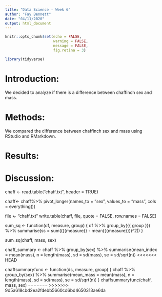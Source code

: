 ```yaml
---
title: "Data Science - Week 6"
author: "Fay Bennett"
date: "04/11/2020"
output: html_document
---
```


```r
knitr::opts_chunk$set(echo = FALSE, 
                      warning = FALSE,
                      message = FALSE,
                      fig.retina = 3)
```

```r
library(tidyverse)
```

# Introduction:
We decided to analyze if there is a difference between chaffinch sex and mass.

# Methods:
We compared the difference between chaffinch sex and mass using RStudio and RMarkdown.

# Results:

# Discussion:



<!-- # Importing the dataset: -->
chaff <- read.table("chaff.txt", header = TRUE)

<!-- tidying the data -->
chaff<- chaff%>% 
  pivot_longer(names_to = "sex", 
               values_to = "mass",
               cols = everything())

file <-  "chaff.txt"
write.table(chaff, 
            file, 
            quote = FALSE,
            row.names = FALSE)

<!-- calculating the SS(x) of all the mass values: -->
sum_sq <- function(df, measure, group) {
  df %>% group_by({{ group }}) %>% 
    summarise(ss = sum(({{measure}} - mean({{measure}}))^2))
}

sum_sq(chaff, mass, sex)
<!-- sex        ss -->
  <!-- <fct>   <dbl> -->
<!-- 1 females  86.8 -->
<!-- 2 males    87.9 -->

<!-- Summarising the data: -->
chaff_summary <- chaff %>% 
  group_by(sex) %>% 
  summarise(mean_index = mean(mass),
            n = length(mass),
            sd = sd(mass),
            se = sd/sqrt(n))
<<<<<<< HEAD

<!-- Creating a summary function: -->
chaffsummaryfunc <- function(ds, measure, group) {
  chaff %>% group_by(sex) %>% 
  summarise(mean_mass = mean(mass),
            n = length(mass),
            sd = sd(mass),
            se = sd/sqrt(n))
}
chaffsummaryfunc(chaff, mass, sex)
 <!-- sex     mean_mass     n    sd    se -->
  <!-- <fct>       <dbl> <int> <dbl> <dbl> -->
<!-- 1 females      20.5    20  2.14 0.478 -->
<!-- 2 males        22.3    20  2.15 0.481 -->
=======
>>>>>>> 9d5a618cbd2ea2fdebb5660cd6bd4650313ae6da


